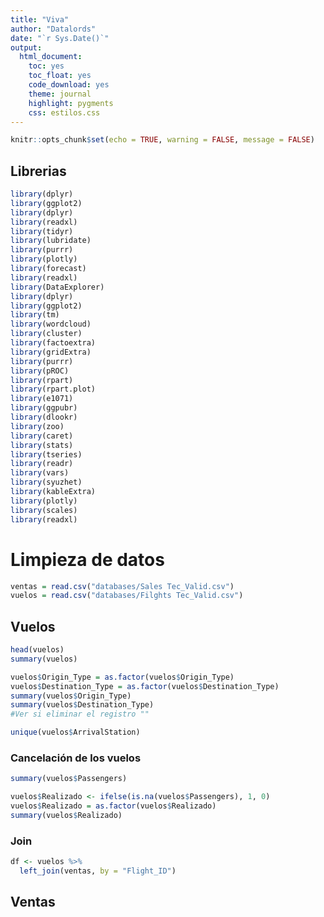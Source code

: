 ```yaml
---
title: "Viva"
author: "Datalords"
date: "`r Sys.Date()`"
output:
  html_document:
    toc: yes
    toc_float: yes
    code_download: yes
    theme: journal
    highlight: pygments
    css: estilos.css
---
```


```r
knitr::opts_chunk$set(echo = TRUE, warning = FALSE, message = FALSE)
```


## Librerias
```r
library(dplyr)
library(ggplot2)
library(dplyr)
library(readxl)
library(tidyr)
library(lubridate)
library(purrr)
library(plotly)
library(forecast)
library(readxl)
library(DataExplorer)
library(dplyr)
library(ggplot2)
library(tm)
library(wordcloud)
library(cluster)
library(factoextra) 
library(gridExtra)
library(purrr)
library(pROC)
library(rpart)
library(rpart.plot)
library(e1071)
library(ggpubr)
library(dlookr)
library(zoo)
library(caret)
library(stats)
library(tseries)
library(readr)
library(vars)
library(syuzhet)
library(kableExtra)
library(plotly)
library(scales)
library(readxl)
```


# Limpieza de datos
```r
ventas = read.csv("databases/Sales Tec_Valid.csv")
vuelos = read.csv("databases/Filghts Tec_Valid.csv")
```

## Vuelos
```r
head(vuelos)
summary(vuelos)

```

```r
vuelos$Origin_Type = as.factor(vuelos$Origin_Type)
vuelos$Destination_Type = as.factor(vuelos$Destination_Type)
summary(vuelos$Origin_Type)
summary(vuelos$Destination_Type)
#Ver si eliminar el registro ""

unique(vuelos$ArrivalStation)
```

### Cancelación de los vuelos
```r
summary(vuelos$Passengers)

vuelos$Realizado <- ifelse(is.na(vuelos$Passengers), 1, 0)
vuelos$Realizado = as.factor(vuelos$Realizado)
summary(vuelos$Realizado)
```

### Join 
```r
df <- vuelos %>% 
  left_join(ventas, by = "Flight_ID")
```

## Ventas 





